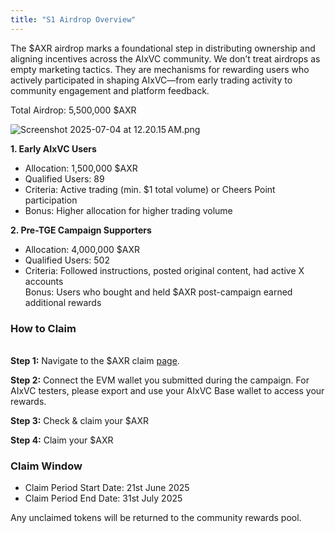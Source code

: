 ```yaml
---
title: "S1 Airdrop Overview"
---
```


The \$AXR airdrop marks a foundational step in distributing ownership and aligning incentives across the AIxVC community. We don’t treat airdrops as empty marketing tactics. They are mechanisms for rewarding users who actively participated in shaping AIxVC—from early trading activity to community engagement and platform feedback.

Total Airdrop: 5,500,000 \$AXR

![Screenshot 2025-07-04 at 12.20.15 AM.png](/images/Screenshot2025-07-04at12.20.15AM.png)

**1. Early AIxVC Users**

- Allocation: 1,500,000 \$AXR
- Qualified Users: 89
- Criteria: Active trading (min. \$1 total volume) or Cheers Point participation
- Bonus: Higher allocation for higher trading volume

**2. Pre-TGE Campaign Supporters**

- Allocation: 4,000,000 \$AXR
- Qualified Users: 502
- Criteria: Followed instructions, posted original content, had active X accounts\
  Bonus: Users who bought and held \$AXR post-campaign earned additional rewards

### **How to Claim**

\
**Step 1:** Navigate to the \$AXR claim [<u>page</u>](https://app.sablier.com/airdrops/campaign/0x7637a5fece1064810df523225413d31d868cdbcd-8453/).

**Step 2:** Connect the EVM wallet you submitted during the campaign. For AIxVC testers, please export and use your AIxVC Base wallet to access your rewards.

**Step 3:** Check & claim your \$AXR

**Step 4:** Claim your \$AXR

### **Claim Window**

- Claim Period Start Date: 21st June 2025
- Claim Period End Date: 31st July 2025 

Any unclaimed tokens will be returned to the community rewards pool.